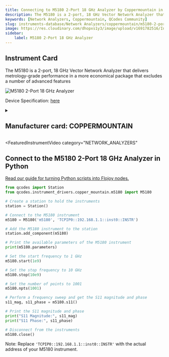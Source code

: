 ```yaml
---
title: Connecting to M5180 2-Port 18 GHz Analyzer by Coppermountain in Python
description: The M5180 is a 2-port, 18 GHz Vector Network Analyzer that delivers metrology-grade performance in a more economical package that excludes a number of advanced features
keywords: [Network Analyzers, Coppermountain, QCodes Community] 
slug: instruments-database/Network Analyzers/coppermountain/m5180-2-port-18-ghz-analyzer 
image: https://res.cloudinary.com/dhopxs1y3/image/upload/v1691782516/Instruments/Network%20Analyzer/M5180-2-Port-18-GHz-Analyzer/M5180-2-Port-18-GHz-Analyzer.png
sidebar:
    label: M5180 2-Port 18 GHz Analyzer 
---
```



## Instrument Card


The M5180 is a 2-port, 18 GHz Vector Network Analyzer that delivers metrology-grade performance in a more economical package that excludes a number of advanced features

![M5180 2-Port 18 GHz Analyzer](https://res.cloudinary.com/dhopxs1y3/image/upload/v1691782516/Instruments/Network%20Analyzer/M5180-2-Port-18-GHz-Analyzer/M5180-2-Port-18-GHz-Analyzer.png)

Device Specification: [here](https://coppermountaintech.com/m-series-data-sheet/)

<details style={{ marginTop: "15px"}}>
<summary><h2 style={{display:'inline'}}>Manufacturer card: COPPERMOUNTAIN</h2></summary>

![COPPERMOUNTAIN](https://res.cloudinary.com/dhopxs1y3/image/upload/v1692806129/Instruments/Vendor%20Logos/Coppermountain.png)

**Copper Mountain Technologies** develops innovative RF test and measurement solutions for engineers worldwide that enable engineers to extend their reach.

- Headquarters: US
- Yearly Revenue (millions, USD): 301
- Vendor Website: [here](https://coppermountaintech.com/)

</details>


<FeaturedInstrumentVideo
  category="NETWORK_ANALYZERS"
></FeaturedInstrumentVideo>

## Connect to the M5180 2-Port 18 GHz Analyzer in Python

[Read our guide for turning Python scripts into Flojoy nodes.](https://docs.flojoy.ai/contribution/blocks/custom-flojoy-block/)



<Tabs>
<TabItem value="Flojoy" label="Flojoy" className="flojoy-instrument-tabs">

<SectionsCard category="NETWORK_ANALYZERS" manufacturer="Coppermountain"></SectionsCard>

</TabItem>
<TabItem value="QCodes Community" label="QCodes Community">

```python
from qcodes import Station
from qcodes.instrument_drivers.copper_mountain.m5180 import M5180

# Create a station to hold the instruments
station = Station()

# Connect to the M5180 instrument
m5180 = M5180('m5180', 'TCPIP0::192.168.1.1::inst0::INSTR')

# Add the M5180 instrument to the station
station.add_component(m5180)

# Print the available parameters of the M5180 instrument
print(m5180.parameters)

# Set the start frequency to 1 GHz
m5180.start(1e9)

# Set the stop frequency to 10 GHz
m5180.stop(10e9)

# Set the number of points to 1001
m5180.npts(1001)

# Perform a frequency sweep and get the S11 magnitude and phase
s11_mag, s11_phase = m5180.s11()

# Print the S11 magnitude and phase
print("S11 Magnitude:", s11_mag)
print("S11 Phase:", s11_phase)

# Disconnect from the instruments
m5180.close()
```
Note: Replace `'TCPIP0::192.168.1.1::inst0::INSTR'` with the actual address of your M5180 instrument.

</TabItem>
</Tabs>